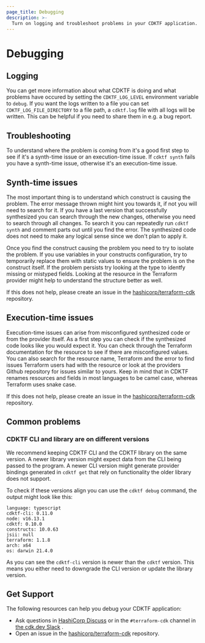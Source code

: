 ```yaml
---
page_title: Debugging
description: >-
  Turn on logging and troubleshoot problems in your CDKTF application.
---
```


# Debugging

## Logging

You can get more information about what CDKTF is doing and what problems have occured by setting the `CDKTF_LOG_LEVEL` environment variable to `debug`. If you want the logs written to a file you can set `CDKTF_LOG_FILE_DIRECTORY` to a file path, a `cdktf.log` file with all logs will be written. This can be helpful if you need to share them in e.g. a bug report.

## Troubleshooting

To understand where the problem is coming from it's a good first step to see if it's a synth-time issue or an execution-time issue.
If `cdktf synth` fails you have a synth-time issue, otherwise it's an execution-time issue.

## Synth-time issues

The most important thing is to understand which construct is causing the problem. The error message thrown might hint you towards it, if not you will need to search for it. If you have a last version that successfully synthesized you can search through the new changes, otherwise you need to search through all changes. To search it you can repeatedly run `cdktf synth` and comment parts out until you find the error. The synthesized code does not need to make any logical sense since we don't plan to apply it.

Once you find the construct causing the problem you need to try to isolate the problem. If you use variables in your constructs configuration, try to temporarily replace them with static values to ensure the problem is on the construct itself. If the problem persists try looking at the type to identfy missing or mistyped fields. Looking at the resource in the Terraform provider might help to understand the structure better as well.

If this does not help, please create an issue in the [hashicorp/terraform-cdk](https://github.com/hashicorp/terraform-cdk/issues/new?assignees=&labels=bug%2C+new&template=bug-report.md&title=) repository.

## Execution-time issues

Execution-time issues can arise from misconfigured synthesized code or from the provider itself.
As a first step you can check if the synthesized code looks like you would expect it. You can check through the Terraform documentation for the resource to see if there are misconfigured values. You can also search for the resource name, Terraform and the error to find issues Terraform users had with the resource or look at the providers Github repository for issues similar to yours. Keep in mind that in CDKTF renames resources and fields in most languages to be camel case, whereas Terraform uses snake case.

If this does not help, please create an issue in the [hashicorp/terraform-cdk](https://github.com/hashicorp/terraform-cdk/issues/new?assignees=&labels=bug%2C+new&template=bug-report.md&title=) repository.

## Common problems

### CDKTF CLI and library are on different versions

We recommend keeping CDKTF CLI and the CDKTF library on the same version.
A newer library version might expect data from the CLI being passed to the program.
A newer CLI version might generate provider bindings generated in `cdktf get` that rely on functionality the older library does not support.

To check if these versions align you can use the `cdktf debug` command, the output might look like this:

```
language: typescript
cdktf-cli: 0.11.0
node: v16.13.1
cdktf: 0.10.0
constructs: 10.0.63
jsii: null
terraform: 1.1.8
arch: x64
os: darwin 21.4.0
```

As you can see the `cdktf-cli` version is newer than the `cdktf` version. This means you either need to downgrade the CLI version or update the library version.

## Get Support

The following resources can help you debug your CDKTF application:

- Ask questions in [HashiCorp Discuss](https://discuss.hashicorp.com/) or in the `#terraform-cdk` channel
  in [the cdk.dev Slack](https://cdk.dev/) .
- Open an issue in the [hashicorp/terraform-cdk](https://github.com/hashicorp/terraform-cdk/issues/new?assignees=&labels=bug%2C+new&template=bug-report.md&title=) repository.

